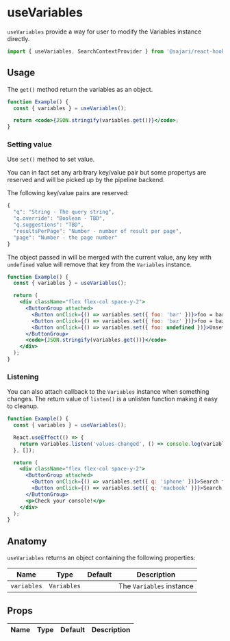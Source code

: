 
<SEO
  title="useVariables"
  description="useVariables provide a way for user to modify the Variables instance directly."
/>

# useVariables

`useVariables` provide a way for user to modify the Variables instance directly.

```js
import { useVariables, SearchContextProvider } from '@sajari/react-hooks';
```

## Usage

The `get()` method return the variables as an object.

```jsx
function Example() {
  const { variables } = useVariables();

  return <code>{JSON.stringify(variables.get())}</code>;
}
```

### Setting value

Use `set()` method to set value.

You can in fact set any arbitrary key/value pair but some propertys are reserved and will be picked up by the pipeline backend.

The following key/value pairs are reserved:

```js
{
  "q": "String - The query string",
  "q.override": "Boolean - TBD",
  "q.suggestions": "TBD",
  "resultsPerPage": "Number - number of result per page",
  "page": "Number - the page number"
}
```

The object passed in will be merged with the current value, any key with `undefined` value will remove that key from the `Variables` instance.

```jsx
function Example() {
  const { variables } = useVariables();

  return (
    <div className="flex flex-col space-y-2">
      <ButtonGroup attached>
        <Button onClick={() => variables.set({ foo: 'bar' })}>foo = bar</Button>
        <Button onClick={() => variables.set({ foo: 'baz' })}>foo = baz</Button>
        <Button onClick={() => variables.set({ foo: undefined })}>Unset foo</Button>
      </ButtonGroup>
      <code>{JSON.stringify(variables.get())}</code>
    </div>
  );
}
```

### Listening

You can also attach callback to the `Variables` instance when something changes. The return value of `listen()` is a unlisten function making it easy to cleanup.

```jsx
function Example() {
  const { variables } = useVariables();

  React.useEffect(() => {
    return variables.listen('values-changed', () => console.log(variables.get()));
  }, []);

  return (
    <div className="flex flex-col space-y-2">
      <ButtonGroup attached>
        <Button onClick={() => variables.set({ q: 'iphone' })}>Search for "iphone"</Button>
        <Button onClick={() => variables.set({ q: 'macbook' })}>Search for "macbook"</Button>
      </ButtonGroup>
      <p>Check your console!</p>
    </div>
  );
}
```

## Anatomy

`useVariables` returns an object containing the following properties:

| Name        | Type        | Default | Description              |
| ----------- | ----------- | ------- | ------------------------ |
| `variables` | `Variables` |         | The `Variables` instance |

## Props

| Name | Type | Default | Description |
| ---- | ---- | ------- | ----------- |

